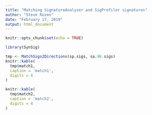 ```yaml
---
title: "Matching SignatureAnalyzer and SigProfiler signatures"
author: "Steve Rozen"
date: "February 17, 2019"
output: html_document
---
```


```r
knitr::opts_chunk$set(echo = TRUE)
```


```r
library(SynSig)

tmp <- MatchSigs2Directions(sp.sigs, sa.96.sigs)
knitr::kable(
  tmp$match1, 
  caption = 'match1',
  digits = 4
)

knitr::kable(
  tmp$match2, 
  caption = 'match2',
  digits = 4
)

```
